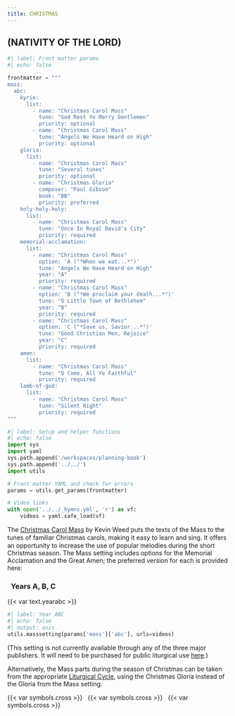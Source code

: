 ```yaml
---
title: CHRISTMAS
---
```

::: {.red}
## (NATIVITY OF THE LORD)
:::

```python
#| label: Front matter params
#| echo: false

frontmatter = """
mass:
  abc:
    kyrie:
      list:
        - name: "Christmas Carol Mass" 
          tune: "God Rest Ye Merry Gentlemen"
          priority: optional
        - name: "Christmas Carol Mass"
          tune: "Angels We Have Heard on High"
          priority: optional
    gloria:
      list:
        - name: "Christmas Carol Mass"
          tune: "Several tunes"
          priority: optional
        - name: "Christmas Gloria"
          composer: "Paul Gibson"
          book: "BB"
          priority: preferred
    holy-holy-holy:
      list:
        - name: "Christmas Carol Mass"
          tune: "Once In Royal David's City"
          priority: required
    memorial-acclamation:
      list:
        - name: "Christmas Carol Mass"
          option: 'A ("*When we eat...*")'
          tune: "Angels We Have Heard on High"
          year: "A"
          priority: required
        - name: "Christmas Carol Mass"
          option: 'B ("*We proclaim your death...*")'
          tune: "O Little Town of Bethlehem"
          year: "B"
          priority: required
        - name: "Christmas Carol Mass"
          option: 'C ("*Save us, Savior...*")'
          tune: "Good Christian Men, Rejoice"
          year: "C"
          priority: required
    amen:
      list:
        - name: "Christmas Carol Mass"
          tune: "O Come, All Ye Faithful"
          priority: required
    lamb-of-god:
      list:
        - name: "Christmas Carol Mass"
          tune: "Silent Night"
          priority: required
"""
```

```python
#| label: Setup and helper functions
#| echo: false
import sys
import yaml
sys.path.append('/workspaces/planning-book')
sys.path.append('../../')
import utils

# Front matter YAML and check for errors
params = utils.get_params(frontmatter)

# Video links
with open('../../_hymns.yml', 'r') as vf:
    videos = yaml.safe_load(vf)
```

::: {.red}
The [Christmas Carol Mass](https://kevinweed.com/christmas-carol-mass/) by Kevin Weed puts the texts of the Mass to the tunes of familiar Christmas carols, making it easy to learn and sing. It oﬀers an opportunity to increase the use of popular melodies during the short Christmas season. The Mass setting includes options for the [Memorial Acclamation]{.black} and the [Great Amen]{.black}; the preferred version for each is provided here:
:::

::: {.titlered}
### &nbsp; Years A, B, C
:::
{{< var text.yearabc >}}

```python
#| label: Year ABC
#| echo: false
#| output: asis
utils.masssetting(params['mass']['abc'], urls=videos)
```

::: {.red}
(This setting is not currently available through any of the three major publishers. It will need to be purchased for public liturgical use [here](https://kevinweed.com/christmas-carol-mass/).)

Alternatively, the Mass parts during the season of Christmas can be taken from the appropriate [Liturgical Cycle](../ordinary-time/ot-winter.qmd), using the [Christmas Gloria]{.black} instead of the Gloria from the Mass setting.
:::

::: {.centered}
{{< var symbols.cross >}} &nbsp; {{< var symbols.cross >}} &nbsp; {{< var symbols.cross >}}
:::